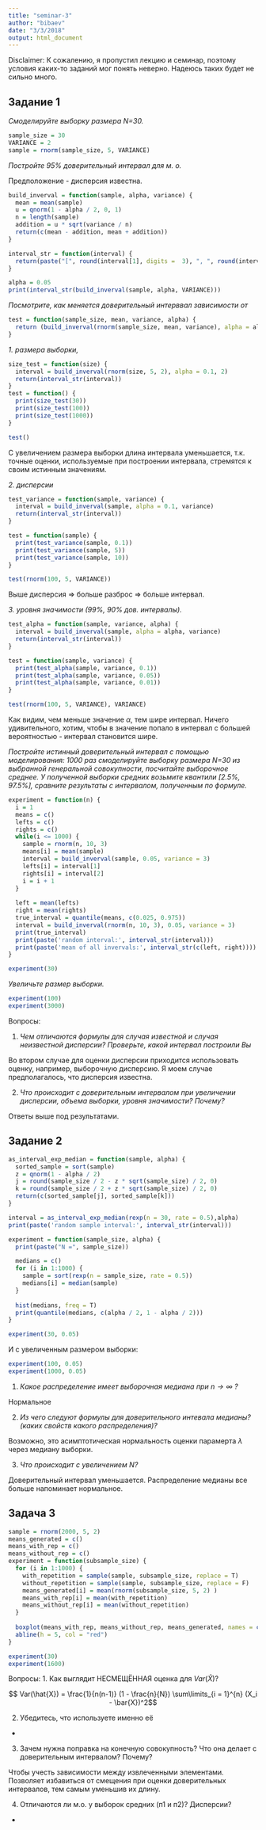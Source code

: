 ```yaml
---
title: "seminar-3"
author: "bibaev"
date: "3/3/2018"
output: html_document
---
```


Disclaimer: К сожалению, я пропустил лекцию и семинар, поэтому условия каких-то заданий мог понять неверно. Надеюсь таких будет не сильно много.

## Задание 1

_Смоделируйте выборку размера N=30._
``` r
sample_size = 30
VARIANCE = 2
sample = rnorm(sample_size, 5, VARIANCE)
```
_Постройте 95% доверительный интервал для м. о. _

Предположение - дисперсия известна.
``` r
build_inverval = function(sample, alpha, variance) {
  mean = mean(sample)
  u = qnorm(1 - alpha / 2, 0, 1)
  n = length(sample)
  addition = u * sqrt(variance / n)
  return(c(mean - addition, mean + addition))
}

interval_str = function(interval) {
  return(paste("[", round(interval[1], digits =  3), ", ", round(interval[2], digits = 3), "]", sep = ''))
}

alpha = 0.05
print(interval_str(build_inverval(sample, alpha, VARIANCE)))
```

_Посмотрите, как меняется доверительный интерввал зависимости от_ 
``` r
test = function(sample_size, mean, variance, alpha) {
  return (build_inverval(rnorm(sample_size, mean, variance), alpha = alpha, variance_value))
}
```
_1. размера выборки,_
``` r
size_test = function(size) {
  interval = build_inverval(rnorm(size, 5, 2), alpha = 0.1, 2)
  return(interval_str(interval))
}
test = function() {
  print(size_test(30))
  print(size_test(100))
  print(size_test(1000))
}

test()

```

С увеличением размера выборки длина интервала уменьшается, т.к. точные оценки, используемые при построении интервала, стремятся к своим истинным значениям.

_2. дисперсии_
``` r
test_variance = function(sample, variance) {
  interval = build_inverval(sample, alpha = 0.1, variance)
  return(interval_str(interval))
}

test = function(sample) {
  print(test_variance(sample, 0.1))
  print(test_variance(sample, 5))
  print(test_variance(sample, 10))
}

test(rnorm(100, 5, VARIANCE))
```
Выше дисперсия $\Rightarrow$ больше разброс $\Rightarrow$ больше интервал.

_3. уровня значимости (99%, 90% дов. интервалы)._
``` r
test_alpha = function(sample, variance, alpha) {
  interval = build_inverval(sample, alpha = alpha, variance)
  return(interval_str(interval))
}

test = function(sample, variance) {
  print(test_alpha(sample, variance, 0.1))
  print(test_alpha(sample, variance, 0.05))
  print(test_alpha(sample, variance, 0.01)) 
}

test(rnorm(100, 5, VARIANCE), VARIANCE)
```

Как видим, чем меньше значение $\alpha$, тем шире интервал. Ничего удивительного, хотим, чтобы в значение попало в интервал с большей вероятностью - интервал становится шире.

_Постройте истинный доверительный интервал с помощью моделирования: 1000 раз смоделируйте выборку размера N=30 из выбранной генеральной совокупности, посчитайте выборочное среднее. У полученной выборки средних возьмите квантили [2.5%, 97.5%], сравните результаты с интервалом, полученным по формуле._

``` r
experiment = function(n) {
  i = 1
  means = c()
  lefts = c()
  rights = c()
  while(i <= 1000) {
    sample = rnorm(n, 10, 3)
    means[i] = mean(sample)
    interval = build_inverval(sample, 0.05, variance = 3)
    lefts[i] = interval[1]
    rights[i] = interval[2]
    i = i + 1
  }
  
  left = mean(lefts)
  right = mean(rights)
  true_interval = quantile(means, c(0.025, 0.975))
  interval = build_inverval(rnorm(n, 10, 3), 0.05, variance = 3)
  print(true_interval)
  print(paste('random interval:', interval_str(interval)))
  print(paste('mean of all invervals:', interval_str(c(left, right))))
}

experiment(30)
```

_Увеличьте размер выборки._
``` r
experiment(100)
experiment(3000)
```

Вопросы:

1. _Чем отличаются формулы для случая известной и случая неизвестной дисперсии? Проверьте, какой интервал построили Вы_

Во втором случае для оценки дисперсии приходится использовать оценку, например, выборочную дисперсию. Я моем случае предполагалось, что дисперсия известна.

2. _Что происходит с доверительным интервалом при увеличении дисперсии, объема выборки, уровня значимости? Почему?_

Ответы выше под результатами.

## Задание 2
``` r
as_interval_exp_median = function(sample, alpha) {
  sorted_sample = sort(sample)
  z = qnorm(1 - alpha / 2)
  j = round(sample_size / 2 - z * sqrt(sample_size) / 2, 0)
  k = round(sample_size / 2 + z * sqrt(sample_size) / 2, 0)
  return(c(sorted_sample[j], sorted_sample[k]))
}

interval = as_interval_exp_median(rexp(n = 30, rate = 0.5),alpha)
print(paste('random sample interval:', interval_str(interval)))
```
``` r
experiment = function(sample_size, alpha) {
  print(paste("N =", sample_size))

  medians = c()
  for (i in 1:1000) {
    sample = sort(rexp(n = sample_size, rate = 0.5))
    medians[i] = median(sample)
  }
  
  hist(medians, freq = T)
  print(quantile(medians, c(alpha / 2, 1 - alpha / 2)))
}

experiment(30, 0.05)
```

И с увеличенным размером выборки:
``` r
experiment(100, 0.05)
experiment(1000, 0.05)
```

1. _Какое распределение имеет выборочная медиана при $n \to \infty$ ?_

Нормальное

2. _Из чего следуют формулы для доверительного интевала медианы? (каких свойств какого распределения)?_

Возможно, это асимптотическая нормальность оценки парамерта $\lambda$ через медиану выборки.

3. _Что происходит с увеличением $N$?_

Доверительный интервал уменьшается. Распределение медианы все больше напоминает нормальное.

## Задача 3
``` r
sample = rnorm(2000, 5, 2)
means_generated = c()
means_with_rep = c()
means_without_rep = c()
experiment = function(subsample_size) {
  for (i in 1:1000) {
    with_repetition = sample(sample, subsample_size, replace = T)
    without_repetition = sample(sample, subsample_size, replace = F)
    means_generated[i] = mean(rnorm(subsample_size, 5, 2) )
    means_with_rep[i] = mean(with_repetition)
    means_without_rep[i] = mean(without_repetition)
  }
  
  boxplot(means_with_rep, means_without_rep, means_generated, names = c('with', 'without', 'not a subsample'))
  abline(h = 5, col = "red")
}

experiment(30)
experiment(1600)
```

Вопросы: 
1. Как выглядит НЕСМЕЩЁННАЯ оценка для $Var(\hat{X})$?

$$ Var(\hat{X}) = \frac{1}{n(n-1)} (1 - \frac{n}{N}) \sum\limits_{i = 1}^{n} (X_i - \bar{X})^2$$

2. Убедитесь, что используете именно её

-

3. Зачем нужна поправка на конечную совокупность? Что она делает с доверительным интервалом? Почему?

Чтобы учесть зависимости между извлеченными элементами. Позволяет избавиться от смещения при оценки доверительных интервалов, тем самым уменьшив их длину.

4. Отличаются ли м.о. у выборок средних (п1 и п2)? Дисперсии?

-
